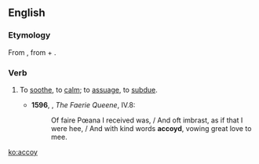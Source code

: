 ==English==

===Etymology===
From {{etyl|frm|en}} {{term|acoyer|lang=frm}}, from {{term|a-}} + {{term|coi||quiet, calm}}.

===Verb===
{{en-verb}}

# {{context|obsolete|lang=en}} To [[soothe]], to [[calm]]; to [[assuage]], to [[subdue]]. {{defdate|14th-19th c.}}
#* '''1596''', {{w|Edmund Spenser}}, ''The Faerie Queene'', IV.8:
#*: Of faire Pœana I received was, / And oft imbrast, as if that I were hee, / And with kind words '''accoyd''', vowing great love to mee.

[[ko:accoy]]
